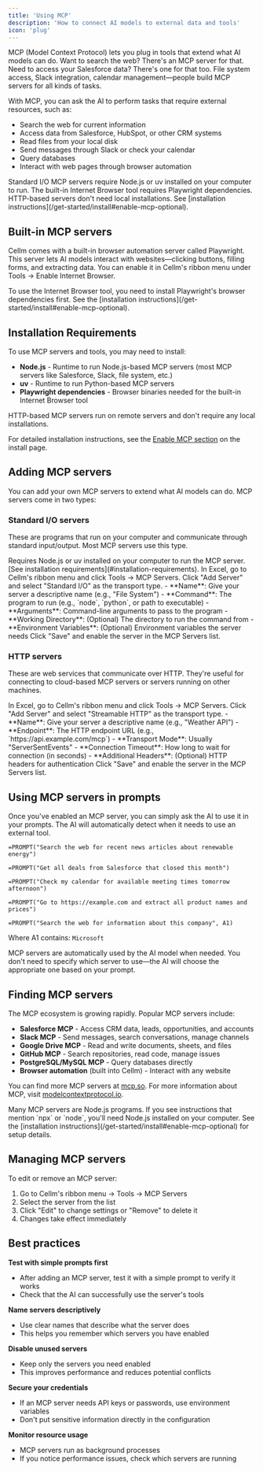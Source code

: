 ```yaml
---
title: 'Using MCP'
description: 'How to connect AI models to external data and tools'
icon: 'plug'
---
```


MCP (Model Context Protocol) lets you plug in tools that extend what AI models can do. Want to search the web? There's an MCP server for that. Need to access your Salesforce data? There's one for that too. File system access, Slack integration, calendar management—people build MCP servers for all kinds of tasks.

With MCP, you can ask the AI to perform tasks that require external resources, such as:
- Search the web for current information
- Access data from Salesforce, HubSpot, or other CRM systems
- Read files from your local disk
- Send messages through Slack or check your calendar
- Query databases
- Interact with web pages through browser automation

<Info>
  Standard I/O MCP servers require Node.js or uv installed on your computer to run. The built-in Internet Browser tool requires Playwright dependencies. HTTP-based servers don't need local installations. See [installation instructions](/get-started/install#enable-mcp-optional).
</Info>

## Built-in MCP servers

Cellm comes with a built-in browser automation server called Playwright. This server lets AI models interact with websites—clicking buttons, filling forms, and extracting data. You can enable it in Cellm's ribbon menu under Tools → Enable Internet Browser.

<Info>
  To use the Internet Browser tool, you need to install Playwright's browser dependencies first. See the [installation instructions](/get-started/install#enable-mcp-optional).
</Info>

## Installation Requirements

To use MCP servers and tools, you may need to install:

- **Node.js** - Runtime to run Node.js-based MCP servers (most MCP servers like Salesforce, Slack, file system, etc.)
- **uv** - Runtime to run Python-based MCP servers
- **Playwright dependencies** - Browser binaries needed for the built-in Internet Browser tool

HTTP-based MCP servers run on remote servers and don't require any local installations.

For detailed installation instructions, see the [Enable MCP section](/get-started/install#enable-mcp-optional) on the install page.

## Adding MCP servers

You can add your own MCP servers to extend what AI models can do. MCP servers come in two types:

### Standard I/O servers
These are programs that run on your computer and communicate through standard input/output. Most MCP servers use this type.

<Info>
  Requires Node.js or uv installed on your computer to run the MCP server. [See installation requirements](#installation-requirements).
</Info>

<Steps>
  <Step title="Open MCP configuration">
    In Excel, go to Cellm's ribbon menu and click Tools → MCP Servers.
  </Step>
  <Step title="Add a new server">
    Click "Add Server" and select "Standard I/O" as the transport type.
  </Step>
  <Step title="Configure the server">
    - **Name**: Give your server a descriptive name (e.g., "File System")
    - **Command**: The program to run (e.g., `node`, `python`, or path to executable)
    - **Arguments**: Command-line arguments to pass to the program
    - **Working Directory**: (Optional) The directory to run the command from
    - **Environment Variables**: (Optional) Environment variables the server needs
  </Step>
  <Step title="Save and enable">
    Click "Save" and enable the server in the MCP Servers list.
  </Step>
</Steps>

### HTTP servers
These are web services that communicate over HTTP. They're useful for connecting to cloud-based MCP servers or servers running on other machines.

<Steps>
  <Step title="Open MCP configuration">
    In Excel, go to Cellm's ribbon menu and click Tools → MCP Servers.
  </Step>
  <Step title="Add a new server">
    Click "Add Server" and select "Streamable HTTP" as the transport type.
  </Step>
  <Step title="Configure the server">
    - **Name**: Give your server a descriptive name (e.g., "Weather API")
    - **Endpoint**: The HTTP endpoint URL (e.g., `https://api.example.com/mcp`)
    - **Transport Mode**: Usually "ServerSentEvents"
    - **Connection Timeout**: How long to wait for connection (in seconds)
    - **Additional Headers**: (Optional) HTTP headers for authentication
  </Step>
  <Step title="Save and enable">
    Click "Save" and enable the server in the MCP Servers list.
  </Step>
</Steps>

## Using MCP servers in prompts

Once you've enabled an MCP server, you can simply ask the AI to use it in your prompts. The AI will automatically detect when it needs to use an external tool.

<RequestExample>

```excel Search the web
=PROMPT("Search the web for recent news articles about renewable energy")
```

```excel Access CRM data
=PROMPT("Get all deals from Salesforce that closed this month")
```

```excel Check calendar
=PROMPT("Check my calendar for available meeting times tomorrow afternoon")
```

```excel Extract web data
=PROMPT("Go to https://example.com and extract all product names and prices")
```

</RequestExample>

<ResponseExample>

```excel With cell reference
=PROMPT("Search the web for information about this company", A1)
```

Where A1 contains: `Microsoft`

</ResponseExample>

<Info>
  MCP servers are automatically used by the AI model when needed. You don't need to specify which server to use—the AI will choose the appropriate one based on your prompt.
</Info>

## Finding MCP servers

The MCP ecosystem is growing rapidly. Popular MCP servers include:
- **Salesforce MCP** - Access CRM data, leads, opportunities, and accounts
- **Slack MCP** - Send messages, search conversations, manage channels
- **Google Drive MCP** - Read and write documents, sheets, and files
- **GitHub MCP** - Search repositories, read code, manage issues
- **PostgreSQL/MySQL MCP** - Query databases directly
- **Browser automation** (built into Cellm) - Interact with any website

You can find more MCP servers at [mcp.so](https://mcp.so). For more information about MCP, visit [modelcontextprotocol.io](https://modelcontextprotocol.io).

<Tip>
  Many MCP servers are Node.js programs. If you see instructions that mention `npx` or `node`, you'll need Node.js installed on your computer. See the [installation instructions](/get-started/install#enable-mcp-optional) for setup details.
</Tip>

## Managing MCP servers

To edit or remove an MCP server:

1. Go to Cellm's ribbon menu → Tools → MCP Servers
2. Select the server from the list
3. Click "Edit" to change settings or "Remove" to delete it
4. Changes take effect immediately

## Best practices

**Test with simple prompts first**
- After adding an MCP server, test it with a simple prompt to verify it works
- Check that the AI can successfully use the server's tools

**Name servers descriptively**
- Use clear names that describe what the server does
- This helps you remember which servers you have enabled

**Disable unused servers**
- Keep only the servers you need enabled
- This improves performance and reduces potential conflicts

**Secure your credentials**
- If an MCP server needs API keys or passwords, use environment variables
- Don't put sensitive information directly in the configuration

**Monitor resource usage**
- MCP servers run as background processes
- If you notice performance issues, check which servers are running
